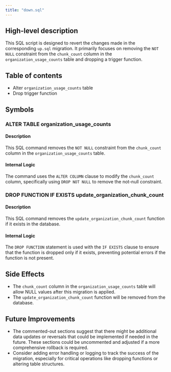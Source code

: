 ```yaml
---
title: "down.sql"
---
```


## High-level description
This SQL script is designed to revert the changes made in the corresponding `up.sql` migration. It primarily focuses on removing the `NOT NULL` constraint from the `chunk_count` column in the `organization_usage_counts` table and dropping a trigger function.

## Table of contents
- Alter `organization_usage_counts` table
- Drop trigger function

## Symbols

### ALTER TABLE organization_usage_counts
#### Description
This SQL command removes the `NOT NULL` constraint from the `chunk_count` column in the `organization_usage_counts` table.

#### Internal Logic
The command uses the `ALTER COLUMN` clause to modify the `chunk_count` column, specifically using `DROP NOT NULL` to remove the not-null constraint.

### DROP FUNCTION IF EXISTS update_organization_chunk_count
#### Description
This SQL command removes the `update_organization_chunk_count` function if it exists in the database.

#### Internal Logic
The `DROP FUNCTION` statement is used with the `IF EXISTS` clause to ensure that the function is dropped only if it exists, preventing potential errors if the function is not present.

## Side Effects
- The `chunk_count` column in the `organization_usage_counts` table will allow NULL values after this migration is applied.
- The `update_organization_chunk_count` function will be removed from the database.

## Future Improvements
- The commented-out sections suggest that there might be additional data updates or reversals that could be implemented if needed in the future. These sections could be uncommented and adjusted if a more comprehensive rollback is required.
- Consider adding error handling or logging to track the success of the migration, especially for critical operations like dropping functions or altering table structures.
